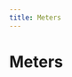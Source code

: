 ```yaml
---
title: Meters
---
```



# Meters

<DeviceGrid>
  <DeviceCard
    brand=""
    description="Demo battery"
    thumbnail="/img/devices/meter/demo-battery.jpg"
    capabilities={[]}
    requirements={[]}
    href="/docs/devices-next/meters/demo-battery"
    group="Generic support"
    type="meter"
    name="demo-battery"
  />
  <DeviceCard
    brand=""
    description="Demo meter"
    thumbnail="/img/devices/meter/demo-meter.jpg"
    capabilities={[]}
    requirements={[]}
    href="/docs/devices-next/meters/demo-meter"
    group="Generic support"
    type="meter"
    name="demo-meter"
  />
  <DeviceCard
    brand=""
    description="Discovergy"
    thumbnail="/img/devices/meter/discovergy.jpg"
    capabilities={[]}
    requirements={[]}
    href="/docs/devices-next/meters/discovergy"
    group=""
    type="meter"
    name="discovergy"
  />
  <DeviceCard
    brand=""
    description="Plexlog"
    thumbnail="/img/devices/meter/plexlog.jpg"
    capabilities={[]}
    requirements={[]}
    href="/docs/devices-next/meters/plexlog"
    group=""
    type="meter"
    name="plexlog"
  />
  <DeviceCard
    brand=""
    description="Powerdog"
    thumbnail="/img/devices/meter/powerdog.jpg"
    capabilities={[]}
    requirements={[]}
    href="/docs/devices-next/meters/powerdog"
    group=""
    type="meter"
    name="powerdog"
  />
  <DeviceCard
    brand=""
    description="Solarlog"
    thumbnail="/img/devices/meter/solarlog.jpg"
    capabilities={[]}
    requirements={[]}
    href="/docs/devices-next/meters/solarlog"
    group=""
    type="meter"
    name="solarlog"
  />
  <DeviceCard
    brand=""
    description="SunSpec Battery (Model 124)"
    thumbnail="/img/devices/meter/sunspec-battery-model-124.jpg"
    capabilities={["battery-control"]}
    requirements={[]}
    href="/docs/devices-next/meters/sunspec-battery-model-124"
    group="Generic support"
    type="meter"
    name="sunspec-battery-model-124"
  />
  <DeviceCard
    brand=""
    description="SunSpec Battery (Model 802)"
    thumbnail="/img/devices/meter/sunspec-battery-model-802.jpg"
    capabilities={["battery-control"]}
    requirements={[]}
    href="/docs/devices-next/meters/sunspec-battery-model-802"
    group="Generic support"
    type="meter"
    name="sunspec-battery-model-802"
  />
  <DeviceCard
    brand=""
    description="SunSpec Hybrid Inverter"
    thumbnail="/img/devices/meter/sunspec-hybrid-inverter.jpg"
    capabilities={[]}
    requirements={[]}
    href="/docs/devices-next/meters/sunspec-hybrid-inverter"
    group="Generic support"
    type="meter"
    name="sunspec-hybrid-inverter"
  />
  <DeviceCard
    brand=""
    description="SunSpec Inverter"
    thumbnail="/img/devices/meter/sunspec-inverter.jpg"
    capabilities={[]}
    requirements={[]}
    href="/docs/devices-next/meters/sunspec-inverter"
    group="Generic support"
    type="meter"
    name="sunspec-inverter"
  />
  <DeviceCard
    brand=""
    description="SunSpec Meter"
    thumbnail="/img/devices/meter/sunspec-meter.jpg"
    capabilities={[]}
    requirements={[]}
    href="/docs/devices-next/meters/sunspec-meter"
    group=""
    type="meter"
    name="sunspec-meter"
  />
  <DeviceCard
    brand=""
    description="vzlogger"
    thumbnail="/img/devices/meter/vzlogger.jpg"
    capabilities={[]}
    requirements={[]}
    href="/docs/devices-next/meters/vzlogger"
    group="Generic support"
    type="meter"
    name="vzlogger"
  />
  <DeviceCard
    brand="A-Tronix"
    description=""
    thumbnail="/img/devices/meter/a-tronix.jpg"
    capabilities={[]}
    requirements={[]}
    href="/docs/devices-next/meters/a-tronix"
    group=""
    type="meter"
    name="a-tronix"
  />
  <DeviceCard
    brand="ABB"
    description="A43, A44, B23, B24"
    thumbnail="/img/devices/meter/abb-a43-a44-b23-b24.jpg"
    capabilities={[]}
    requirements={[]}
    href="/docs/devices-next/meters/abb-a43-a44-b23-b24"
    group=""
    type="meter"
    name="abb-a43-a44-b23-b24"
  />
  <DeviceCard
    brand="Acrel"
    description="ADW300 Wireless Metering Meter"
    thumbnail="/img/devices/meter/acrel-adw300-wireless-metering-meter.jpg"
    capabilities={[]}
    requirements={[]}
    href="/docs/devices-next/meters/acrel-adw300-wireless-metering-meter"
    group=""
    type="meter"
    name="acrel-adw300-wireless-metering-meter"
  />
  <DeviceCard
    brand="Ads-tec"
    description="StoraXe"
    thumbnail="/img/devices/meter/ads-tec-storaxe.jpg"
    capabilities={[]}
    requirements={[]}
    href="/docs/devices-next/meters/ads-tec-storaxe"
    group=""
    type="meter"
    name="ads-tec-storaxe"
  />
  <DeviceCard
    brand="Alpha ESS"
    description="Storion SMILE"
    thumbnail="/img/devices/meter/alpha-ess-storion-smile.jpg"
    capabilities={["battery-control"]}
    requirements={[]}
    href="/docs/devices-next/meters/alpha-ess-storion-smile"
    group=""
    type="meter"
    name="alpha-ess-storion-smile"
  />
  <DeviceCard
    brand="Ampere"
    description="Ampere.StoragePro"
    thumbnail="/img/devices/meter/ampere-amperestoragepro.jpg"
    capabilities={[]}
    requirements={[]}
    href="/docs/devices-next/meters/ampere-amperestoragepro"
    group=""
    type="meter"
    name="ampere-amperestoragepro"
  />
  <DeviceCard
    brand="Anker"
    description="Micro inverter"
    thumbnail="/img/devices/meter/anker-micro-inverter.jpg"
    capabilities={[]}
    requirements={[]}
    href="/docs/devices-next/meters/anker-micro-inverter"
    group=""
    type="meter"
    name="anker-micro-inverter"
  />
  <DeviceCard
    brand="APsystems"
    description="EZ1"
    thumbnail="/img/devices/meter/apsystems-ez1.jpg"
    capabilities={[]}
    requirements={[]}
    href="/docs/devices-next/meters/apsystems-ez1"
    group=""
    type="meter"
    name="apsystems-ez1"
  />
  <DeviceCard
    brand="AVM"
    description="FritzDECT"
    thumbnail="/img/devices/meter/avm-fritzdect.jpg"
    capabilities={[]}
    requirements={[]}
    href="/docs/devices-next/meters/avm-fritzdect"
    group="Switchable sockets"
    type="meter"
    name="avm-fritzdect"
  />
  <DeviceCard
    brand="Axitec"
    description="AXIhycon 12-15H"
    thumbnail="/img/devices/meter/axitec-axihycon-12-15h.jpg"
    capabilities={[]}
    requirements={[]}
    href="/docs/devices-next/meters/axitec-axihycon-12-15h"
    group=""
    type="meter"
    name="axitec-axihycon-12-15h"
  />
  <DeviceCard
    brand="Bernecker Engineering"
    description="MPM3PM"
    thumbnail="/img/devices/meter/bernecker-engineering-mpm3pm.jpg"
    capabilities={[]}
    requirements={[]}
    href="/docs/devices-next/meters/bernecker-engineering-mpm3pm"
    group=""
    type="meter"
    name="bernecker-engineering-mpm3pm"
  />
  <DeviceCard
    brand="BGEtech"
    description="DS100"
    thumbnail="/img/devices/meter/bgetech-ds100.jpg"
    capabilities={[]}
    requirements={[]}
    href="/docs/devices-next/meters/bgetech-ds100"
    group=""
    type="meter"
    name="bgetech-ds100"
  />
  <DeviceCard
    brand="BGEtech"
    description="WS100"
    thumbnail="/img/devices/meter/bgetech-ws100.jpg"
    capabilities={[]}
    requirements={[]}
    href="/docs/devices-next/meters/bgetech-ws100"
    group=""
    type="meter"
    name="bgetech-ws100"
  />
  <DeviceCard
    brand="Bosch"
    description="BPT-S 5 Hybrid"
    thumbnail="/img/devices/meter/bosch-bpt-s-5-hybrid.jpg"
    capabilities={[]}
    requirements={[]}
    href="/docs/devices-next/meters/bosch-bpt-s-5-hybrid"
    group=""
    type="meter"
    name="bosch-bpt-s-5-hybrid"
  />
  <DeviceCard
    brand="Bosswerk"
    description="Micro inverter"
    thumbnail="/img/devices/meter/bosswerk-micro-inverter.jpg"
    capabilities={[]}
    requirements={[]}
    href="/docs/devices-next/meters/bosswerk-micro-inverter"
    group=""
    type="meter"
    name="bosswerk-micro-inverter"
  />
  <DeviceCard
    brand="Carlo Gavazzi"
    description="EM110/111/112"
    thumbnail="/img/devices/meter/carlo-gavazzi-em110111112.jpg"
    capabilities={[]}
    requirements={[]}
    href="/docs/devices-next/meters/carlo-gavazzi-em110111112"
    group=""
    type="meter"
    name="carlo-gavazzi-em110111112"
  />
  <DeviceCard
    brand="Carlo Gavazzi"
    description="EM24"
    thumbnail="/img/devices/meter/carlo-gavazzi-em24.jpg"
    capabilities={[]}
    requirements={[]}
    href="/docs/devices-next/meters/carlo-gavazzi-em24"
    group=""
    type="meter"
    name="carlo-gavazzi-em24"
  />
  <DeviceCard
    brand="Carlo Gavazzi"
    description="EM24_E1"
    thumbnail="/img/devices/meter/carlo-gavazzi-em24e1.jpg"
    capabilities={[]}
    requirements={[]}
    href="/docs/devices-next/meters/carlo-gavazzi-em24e1"
    group=""
    type="meter"
    name="carlo-gavazzi-em24e1"
  />
  <DeviceCard
    brand="Carlo Gavazzi"
    description="EM330/EM340"
    thumbnail="/img/devices/meter/carlo-gavazzi-em330em340.jpg"
    capabilities={[]}
    requirements={[]}
    href="/docs/devices-next/meters/carlo-gavazzi-em330em340"
    group=""
    type="meter"
    name="carlo-gavazzi-em330em340"
  />
  <DeviceCard
    brand="Carlo Gavazzi"
    description="EM530/EM540"
    thumbnail="/img/devices/meter/carlo-gavazzi-em530em540.jpg"
    capabilities={[]}
    requirements={[]}
    href="/docs/devices-next/meters/carlo-gavazzi-em530em540"
    group=""
    type="meter"
    name="carlo-gavazzi-em530em540"
  />
  <DeviceCard
    brand="Carlo Gavazzi"
    description="ET112"
    thumbnail="/img/devices/meter/carlo-gavazzi-et112.jpg"
    capabilities={[]}
    requirements={[]}
    href="/docs/devices-next/meters/carlo-gavazzi-et112"
    group=""
    type="meter"
    name="carlo-gavazzi-et112"
  />
  <DeviceCard
    brand="Carlo Gavazzi"
    description="ET330/ET340"
    thumbnail="/img/devices/meter/carlo-gavazzi-et330et340.jpg"
    capabilities={[]}
    requirements={[]}
    href="/docs/devices-next/meters/carlo-gavazzi-et330et340"
    group=""
    type="meter"
    name="carlo-gavazzi-et330et340"
  />
  <DeviceCard
    brand="cFos"
    description="PowerBrain Meter"
    thumbnail="/img/devices/meter/cfos-powerbrain-meter.jpg"
    capabilities={["sponsorship"]}
    requirements={[]}
    href="/docs/devices-next/meters/cfos-powerbrain-meter"
    group=""
    type="meter"
    name="cfos-powerbrain-meter"
  />
  <DeviceCard
    brand="Deye"
    description="3p hybrid inverter"
    thumbnail="/img/devices/meter/deye-3p-hybrid-inverter.jpg"
    capabilities={["battery-control"]}
    requirements={[]}
    href="/docs/devices-next/meters/deye-3p-hybrid-inverter"
    group=""
    type="meter"
    name="deye-3p-hybrid-inverter"
  />
  <DeviceCard
    brand="Deye"
    description="hp3 hybrid inverter"
    thumbnail="/img/devices/meter/deye-hp3-hybrid-inverter.jpg"
    capabilities={["battery-control"]}
    requirements={[]}
    href="/docs/devices-next/meters/deye-hp3-hybrid-inverter"
    group=""
    type="meter"
    name="deye-hp3-hybrid-inverter"
  />
  <DeviceCard
    brand="Deye"
    description="Micro inverter"
    thumbnail="/img/devices/meter/deye-micro-inverter.jpg"
    capabilities={[]}
    requirements={[]}
    href="/docs/devices-next/meters/deye-micro-inverter"
    group=""
    type="meter"
    name="deye-micro-inverter"
  />
  <DeviceCard
    brand="Deye"
    description="Storage (hybrid) inverter"
    thumbnail="/img/devices/meter/deye-storage-hybrid-inverter.jpg"
    capabilities={[]}
    requirements={[]}
    href="/docs/devices-next/meters/deye-storage-hybrid-inverter"
    group=""
    type="meter"
    name="deye-storage-hybrid-inverter"
  />
  <DeviceCard
    brand="Deye"
    description="String inverter"
    thumbnail="/img/devices/meter/deye-string-inverter.jpg"
    capabilities={[]}
    requirements={[]}
    href="/docs/devices-next/meters/deye-string-inverter"
    group=""
    type="meter"
    name="deye-string-inverter"
  />
  <DeviceCard
    brand="DSMR"
    description=""
    thumbnail="/img/devices/meter/dsmr.jpg"
    capabilities={[]}
    requirements={[]}
    href="/docs/devices-next/meters/dsmr"
    group=""
    type="meter"
    name="dsmr"
  />
  <DeviceCard
    brand="DZG"
    description="DVH4013"
    thumbnail="/img/devices/meter/dzg-dvh4013.jpg"
    capabilities={[]}
    requirements={[]}
    href="/docs/devices-next/meters/dzg-dvh4013"
    group=""
    type="meter"
    name="dzg-dvh4013"
  />
  <DeviceCard
    brand="E3/DC"
    description=""
    thumbnail="/img/devices/meter/e3dc.jpg"
    capabilities={["battery-control"]}
    requirements={[]}
    href="/docs/devices-next/meters/e3dc"
    group=""
    type="meter"
    name="e3dc"
  />
  <DeviceCard
    brand="Eastron"
    description="SDM120-Modbus"
    thumbnail="/img/devices/meter/eastron-sdm120-modbus.jpg"
    capabilities={[]}
    requirements={[]}
    href="/docs/devices-next/meters/eastron-sdm120-modbus"
    group=""
    type="meter"
    name="eastron-sdm120-modbus"
  />
  <DeviceCard
    brand="Eastron"
    description="SDM220/230"
    thumbnail="/img/devices/meter/eastron-sdm220230.jpg"
    capabilities={[]}
    requirements={[]}
    href="/docs/devices-next/meters/eastron-sdm220230"
    group=""
    type="meter"
    name="eastron-sdm220230"
  />
  <DeviceCard
    brand="Eastron"
    description="SDM630-Modbus"
    thumbnail="/img/devices/meter/eastron-sdm630-modbus.jpg"
    capabilities={[]}
    requirements={[]}
    href="/docs/devices-next/meters/eastron-sdm630-modbus"
    group=""
    type="meter"
    name="eastron-sdm630-modbus"
  />
  <DeviceCard
    brand="Eastron"
    description="SDM72D-M"
    thumbnail="/img/devices/meter/eastron-sdm72d-m.jpg"
    capabilities={[]}
    requirements={[]}
    href="/docs/devices-next/meters/eastron-sdm72d-m"
    group=""
    type="meter"
    name="eastron-sdm72d-m"
  />
  <DeviceCard
    brand="Eastron"
    description="SDM72DM-V2"
    thumbnail="/img/devices/meter/eastron-sdm72dm-v2.jpg"
    capabilities={[]}
    requirements={[]}
    href="/docs/devices-next/meters/eastron-sdm72dm-v2"
    group=""
    type="meter"
    name="eastron-sdm72dm-v2"
  />
  <DeviceCard
    brand="Enphase"
    description="IQ Envoy"
    thumbnail="/img/devices/meter/enphase-iq-envoy.jpg"
    capabilities={[]}
    requirements={[]}
    href="/docs/devices-next/meters/enphase-iq-envoy"
    group=""
    type="meter"
    name="enphase-iq-envoy"
  />
  <DeviceCard
    brand="ESPHome"
    description="DLMS Meter Austria"
    thumbnail="/img/devices/meter/esphome-dlms-meter-austria.jpg"
    capabilities={[]}
    requirements={[]}
    href="/docs/devices-next/meters/esphome-dlms-meter-austria"
    group=""
    type="meter"
    name="esphome-dlms-meter-austria"
  />
  <DeviceCard
    brand="ESPHome"
    description="DSMR"
    thumbnail="/img/devices/meter/esphome-dsmr.jpg"
    capabilities={[]}
    requirements={[]}
    href="/docs/devices-next/meters/esphome-dsmr"
    group=""
    type="meter"
    name="esphome-dsmr"
  />
  <DeviceCard
    brand="FENECON"
    description=""
    thumbnail="/img/devices/meter/fenecon.jpg"
    capabilities={["battery-control"]}
    requirements={[]}
    href="/docs/devices-next/meters/fenecon"
    group=""
    type="meter"
    name="fenecon"
  />
  <DeviceCard
    brand="FoxESS"
    description="H1 Series Hybrid Inverter"
    thumbnail="/img/devices/meter/foxess-h1-series-hybrid-inverter.jpg"
    capabilities={[]}
    requirements={[]}
    href="/docs/devices-next/meters/foxess-h1-series-hybrid-inverter"
    group=""
    type="meter"
    name="foxess-h1-series-hybrid-inverter"
  />
  <DeviceCard
    brand="FoxESS"
    description="H3 Series Hybrid Inverter"
    thumbnail="/img/devices/meter/foxess-h3-series-hybrid-inverter.jpg"
    capabilities={["battery-control"]}
    requirements={[]}
    href="/docs/devices-next/meters/foxess-h3-series-hybrid-inverter"
    group=""
    type="meter"
    name="foxess-h3-series-hybrid-inverter"
  />
  <DeviceCard
    brand="FoxESS"
    description="H3-Smart Series Hybrid Inverter"
    thumbnail="/img/devices/meter/foxess-h3-smart-series-hybrid-inverter.jpg"
    capabilities={["battery-control"]}
    requirements={[]}
    href="/docs/devices-next/meters/foxess-h3-smart-series-hybrid-inverter"
    group=""
    type="meter"
    name="foxess-h3-smart-series-hybrid-inverter"
  />
  <DeviceCard
    brand="Fronius"
    description="Ohmpilot"
    thumbnail="/img/devices/meter/fronius-ohmpilot.jpg"
    capabilities={[]}
    requirements={[]}
    href="/docs/devices-next/meters/fronius-ohmpilot"
    group=""
    type="meter"
    name="fronius-ohmpilot"
  />
  <DeviceCard
    brand="Fronius"
    description="Primo GEN24 Plus"
    thumbnail="/img/devices/meter/fronius-primo-gen24-plus.jpg"
    capabilities={["battery-control"]}
    requirements={[]}
    href="/docs/devices-next/meters/fronius-primo-gen24-plus"
    group=""
    type="meter"
    name="fronius-primo-gen24-plus"
  />
  <DeviceCard
    brand="Fronius"
    description="Smartmeter (via Inverter)"
    thumbnail="/img/devices/meter/fronius-smartmeter-via-inverter.jpg"
    capabilities={[]}
    requirements={[]}
    href="/docs/devices-next/meters/fronius-smartmeter-via-inverter"
    group=""
    type="meter"
    name="fronius-smartmeter-via-inverter"
  />
  <DeviceCard
    brand="Fronius"
    description="Solar API V1"
    thumbnail="/img/devices/meter/fronius-solar-api-v1.jpg"
    capabilities={["battery-control"]}
    requirements={[]}
    href="/docs/devices-next/meters/fronius-solar-api-v1"
    group=""
    type="meter"
    name="fronius-solar-api-v1"
  />
  <DeviceCard
    brand="Fronius"
    description="Symo GEN24 Plus"
    thumbnail="/img/devices/meter/fronius-symo-gen24-plus.jpg"
    capabilities={["battery-control"]}
    requirements={[]}
    href="/docs/devices-next/meters/fronius-symo-gen24-plus"
    group=""
    type="meter"
    name="fronius-symo-gen24-plus"
  />
  <DeviceCard
    brand="Ginlong"
    description="Solis Hybrid Inverter (RHI series)"
    thumbnail="/img/devices/meter/ginlong-solis-hybrid-inverter-rhi-series.jpg"
    capabilities={[]}
    requirements={[]}
    href="/docs/devices-next/meters/ginlong-solis-hybrid-inverter-rhi-series"
    group=""
    type="meter"
    name="ginlong-solis-hybrid-inverter-rhi-series"
  />
  <DeviceCard
    brand="Ginlong"
    description="Solis Hybrid Inverter (S Series)"
    thumbnail="/img/devices/meter/ginlong-solis-hybrid-inverter-s-series.jpg"
    capabilities={[]}
    requirements={[]}
    href="/docs/devices-next/meters/ginlong-solis-hybrid-inverter-s-series"
    group=""
    type="meter"
    name="ginlong-solis-hybrid-inverter-s-series"
  />
  <DeviceCard
    brand="Ginlong"
    description="Solis Inverter"
    thumbnail="/img/devices/meter/ginlong-solis-inverter.jpg"
    capabilities={[]}
    requirements={[]}
    href="/docs/devices-next/meters/ginlong-solis-inverter"
    group=""
    type="meter"
    name="ginlong-solis-inverter"
  />
  <DeviceCard
    brand="go-e"
    description="Controller"
    thumbnail="/img/devices/meter/go-e-controller.jpg"
    capabilities={[]}
    requirements={[]}
    href="/docs/devices-next/meters/go-e-controller"
    group=""
    type="meter"
    name="go-e-controller"
  />
  <DeviceCard
    brand="GoodWe"
    description="ET/EH/BH/BT Hybrid Inverter"
    thumbnail="/img/devices/meter/goodwe-etehbhbt-hybrid-inverter.jpg"
    capabilities={["battery-control"]}
    requirements={[]}
    href="/docs/devices-next/meters/goodwe-etehbhbt-hybrid-inverter"
    group=""
    type="meter"
    name="goodwe-etehbhbt-hybrid-inverter"
  />
  <DeviceCard
    brand="GoodWe"
    description="GoodWe over Wifi"
    thumbnail="/img/devices/meter/goodwe-goodwe-over-wifi.jpg"
    capabilities={[]}
    requirements={[]}
    href="/docs/devices-next/meters/goodwe-goodwe-over-wifi"
    group=""
    type="meter"
    name="goodwe-goodwe-over-wifi"
  />
  <DeviceCard
    brand="GoodWe"
    description="SDT/DT Inverter"
    thumbnail="/img/devices/meter/goodwe-sdtdt-inverter.jpg"
    capabilities={[]}
    requirements={[]}
    href="/docs/devices-next/meters/goodwe-sdtdt-inverter"
    group=""
    type="meter"
    name="goodwe-sdtdt-inverter"
  />
  <DeviceCard
    brand="Growatt"
    description="Hybrid Inverter"
    thumbnail="/img/devices/meter/growatt-hybrid-inverter.jpg"
    capabilities={["battery-control"]}
    requirements={[]}
    href="/docs/devices-next/meters/growatt-hybrid-inverter"
    group=""
    type="meter"
    name="growatt-hybrid-inverter"
  />
  <DeviceCard
    brand="Growatt"
    description="TL-X(H) Hybrid Inverter"
    thumbnail="/img/devices/meter/growatt-tl-xh-hybrid-inverter.jpg"
    capabilities={["battery-control"]}
    requirements={[]}
    href="/docs/devices-next/meters/growatt-tl-xh-hybrid-inverter"
    group=""
    type="meter"
    name="growatt-tl-xh-hybrid-inverter"
  />
  <DeviceCard
    brand="Homematic IP"
    description=""
    thumbnail="/img/devices/meter/homematic-ip.jpg"
    capabilities={[]}
    requirements={[]}
    href="/docs/devices-next/meters/homematic-ip"
    group="Switchable sockets"
    type="meter"
    name="homematic-ip"
  />
  <DeviceCard
    brand="HomeWizard"
    description="kWh Meter"
    thumbnail="/img/devices/meter/homewizard-kwh-meter.jpg"
    capabilities={[]}
    requirements={[]}
    href="/docs/devices-next/meters/homewizard-kwh-meter"
    group=""
    type="meter"
    name="homewizard-kwh-meter"
  />
  <DeviceCard
    brand="HomeWizard"
    description="Wi-Fi P1 Meter"
    thumbnail="/img/devices/meter/homewizard-wi-fi-p1-meter.jpg"
    capabilities={[]}
    requirements={[]}
    href="/docs/devices-next/meters/homewizard-wi-fi-p1-meter"
    group=""
    type="meter"
    name="homewizard-wi-fi-p1-meter"
  />
  <DeviceCard
    brand="Hoymiles"
    description="HM & HMS Series (via AhoyDTU)"
    thumbnail="/img/devices/meter/hoymiles-hm-and-hms-series-via-ahoydtu.jpg"
    capabilities={[]}
    requirements={[]}
    href="/docs/devices-next/meters/hoymiles-hm-and-hms-series-via-ahoydtu"
    group=""
    type="meter"
    name="hoymiles-hm-and-hms-series-via-ahoydtu"
  />
  <DeviceCard
    brand="Hoymiles"
    description="HM & HMS Series (via OpenDTU)"
    thumbnail="/img/devices/meter/hoymiles-hm-and-hms-series-via-opendtu.jpg"
    capabilities={[]}
    requirements={[]}
    href="/docs/devices-next/meters/hoymiles-hm-and-hms-series-via-opendtu"
    group=""
    type="meter"
    name="hoymiles-hm-and-hms-series-via-opendtu"
  />
  <DeviceCard
    brand="Huawei"
    description="EMMA"
    thumbnail="/img/devices/meter/huawei-emma.jpg"
    capabilities={[]}
    requirements={[]}
    href="/docs/devices-next/meters/huawei-emma"
    group=""
    type="meter"
    name="huawei-emma"
  />
  <DeviceCard
    brand="Huawei"
    description="SmartLogger"
    thumbnail="/img/devices/meter/huawei-smartlogger.jpg"
    capabilities={["battery-control"]}
    requirements={[]}
    href="/docs/devices-next/meters/huawei-smartlogger"
    group=""
    type="meter"
    name="huawei-smartlogger"
  />
  <DeviceCard
    brand="Huawei"
    description="SUN2000"
    thumbnail="/img/devices/meter/huawei-sun2000.jpg"
    capabilities={["battery-control"]}
    requirements={[]}
    href="/docs/devices-next/meters/huawei-sun2000"
    group=""
    type="meter"
    name="huawei-sun2000"
  />
  <DeviceCard
    brand="Huawei"
    description="SUN2000 (SDongle)"
    thumbnail="/img/devices/meter/huawei-sun2000-sdongle.jpg"
    capabilities={[]}
    requirements={[]}
    href="/docs/devices-next/meters/huawei-sun2000-sdongle"
    group=""
    type="meter"
    name="huawei-sun2000-sdongle"
  />
  <DeviceCard
    brand="IAMMETER"
    description="WEM3080"
    thumbnail="/img/devices/meter/iammeter-wem3080.jpg"
    capabilities={[]}
    requirements={[]}
    href="/docs/devices-next/meters/iammeter-wem3080"
    group=""
    type="meter"
    name="iammeter-wem3080"
  />
  <DeviceCard
    brand="IAMMETER"
    description="WEM3080T/WEM3046T/WEM3050T"
    thumbnail="/img/devices/meter/iammeter-wem3080twem3046twem3050t.jpg"
    capabilities={[]}
    requirements={[]}
    href="/docs/devices-next/meters/iammeter-wem3080twem3046twem3050t"
    group=""
    type="meter"
    name="iammeter-wem3080twem3046twem3050t"
  />
  <DeviceCard
    brand="IGEN Tech"
    description="Solarman Logger"
    thumbnail="/img/devices/meter/igen-tech-solarman-logger.jpg"
    capabilities={[]}
    requirements={[]}
    href="/docs/devices-next/meters/igen-tech-solarman-logger"
    group=""
    type="meter"
    name="igen-tech-solarman-logger"
  />
  <DeviceCard
    brand="inepro"
    description="PRO380-MOD"
    thumbnail="/img/devices/meter/inepro-pro380-mod.jpg"
    capabilities={[]}
    requirements={[]}
    href="/docs/devices-next/meters/inepro-pro380-mod"
    group=""
    type="meter"
    name="inepro-pro380-mod"
  />
  <DeviceCard
    brand="IOmeter"
    description=""
    thumbnail="/img/devices/meter/iometer.jpg"
    capabilities={[]}
    requirements={[]}
    href="/docs/devices-next/meters/iometer"
    group=""
    type="meter"
    name="iometer"
  />
  <DeviceCard
    brand="Janitza"
    description="B series, UMG series"
    thumbnail="/img/devices/meter/janitza-b-series-umg-series.jpg"
    capabilities={[]}
    requirements={[]}
    href="/docs/devices-next/meters/janitza-b-series-umg-series"
    group=""
    type="meter"
    name="janitza-b-series-umg-series"
  />
  <DeviceCard
    brand="KEBA"
    description="KeContact E10"
    thumbnail="/img/devices/meter/keba-kecontact-e10.jpg"
    capabilities={[]}
    requirements={[]}
    href="/docs/devices-next/meters/keba-kecontact-e10"
    group=""
    type="meter"
    name="keba-kecontact-e10"
  />
  <DeviceCard
    brand="Kostal"
    description="Energy Meter C (KEM-C)"
    thumbnail="/img/devices/meter/kostal-energy-meter-c-kem-c.jpg"
    capabilities={[]}
    requirements={[]}
    href="/docs/devices-next/meters/kostal-energy-meter-c-kem-c"
    group=""
    type="meter"
    name="kostal-energy-meter-c-kem-c"
  />
  <DeviceCard
    brand="Kostal"
    description="Energy Meter P (KEM-P)"
    thumbnail="/img/devices/meter/kostal-energy-meter-p-kem-p.jpg"
    capabilities={[]}
    requirements={[]}
    href="/docs/devices-next/meters/kostal-energy-meter-p-kem-p"
    group=""
    type="meter"
    name="kostal-energy-meter-p-kem-p"
  />
  <DeviceCard
    brand="Kostal"
    description="Piko (legacy)"
    thumbnail="/img/devices/meter/kostal-piko-legacy.jpg"
    capabilities={[]}
    requirements={[]}
    href="/docs/devices-next/meters/kostal-piko-legacy"
    group=""
    type="meter"
    name="kostal-piko-legacy"
  />
  <DeviceCard
    brand="Kostal"
    description="Piko Hybrid"
    thumbnail="/img/devices/meter/kostal-piko-hybrid.jpg"
    capabilities={[]}
    requirements={[]}
    href="/docs/devices-next/meters/kostal-piko-hybrid"
    group=""
    type="meter"
    name="kostal-piko-hybrid"
  />
  <DeviceCard
    brand="Kostal"
    description="Piko MP Plus"
    thumbnail="/img/devices/meter/kostal-piko-mp-plus.jpg"
    capabilities={[]}
    requirements={[]}
    href="/docs/devices-next/meters/kostal-piko-mp-plus"
    group=""
    type="meter"
    name="kostal-piko-mp-plus"
  />
  <DeviceCard
    brand="Kostal"
    description="Piko, Piko BA"
    thumbnail="/img/devices/meter/kostal-piko-piko-ba.jpg"
    capabilities={[]}
    requirements={[]}
    href="/docs/devices-next/meters/kostal-piko-piko-ba"
    group=""
    type="meter"
    name="kostal-piko-piko-ba"
  />
  <DeviceCard
    brand="Kostal"
    description="Plenticore Hybrid"
    thumbnail="/img/devices/meter/kostal-plenticore-hybrid.jpg"
    capabilities={["battery-control"]}
    requirements={[]}
    href="/docs/devices-next/meters/kostal-plenticore-hybrid"
    group=""
    type="meter"
    name="kostal-plenticore-hybrid"
  />
  <DeviceCard
    brand="Kostal"
    description="Plenticore Hybrid, incl. grid charging of the house battery"
    thumbnail="/img/devices/meter/kostal-plenticore-hybrid-incl-grid-charging-of-the-house-battery.jpg"
    capabilities={["battery-control"]}
    requirements={[]}
    href="/docs/devices-next/meters/kostal-plenticore-hybrid-incl-grid-charging-of-the-house-battery"
    group=""
    type="meter"
    name="kostal-plenticore-hybrid-incl-grid-charging-of-the-house-battery"
  />
  <DeviceCard
    brand="Kostal"
    description="Smart Energy Meter"
    thumbnail="/img/devices/meter/kostal-smart-energy-meter.jpg"
    capabilities={[]}
    requirements={[]}
    href="/docs/devices-next/meters/kostal-smart-energy-meter"
    group=""
    type="meter"
    name="kostal-smart-energy-meter"
  />
  <DeviceCard
    brand="Kostal"
    description="Smart Energy Meter (via inverter)"
    thumbnail="/img/devices/meter/kostal-smart-energy-meter-via-inverter.jpg"
    capabilities={[]}
    requirements={[]}
    href="/docs/devices-next/meters/kostal-smart-energy-meter-via-inverter"
    group=""
    type="meter"
    name="kostal-smart-energy-meter-via-inverter"
  />
  <DeviceCard
    brand="LG"
    description="ESS Home 15"
    thumbnail="/img/devices/meter/lg-ess-home-15.jpg"
    capabilities={["battery-control"]}
    requirements={[]}
    href="/docs/devices-next/meters/lg-ess-home-15"
    group=""
    type="meter"
    name="lg-ess-home-15"
  />
  <DeviceCard
    brand="LG"
    description="ESS Home 8/10"
    thumbnail="/img/devices/meter/lg-ess-home-810.jpg"
    capabilities={["battery-control"]}
    requirements={[]}
    href="/docs/devices-next/meters/lg-ess-home-810"
    group=""
    type="meter"
    name="lg-ess-home-810"
  />
  <DeviceCard
    brand="Loxone"
    description="Miniserver"
    thumbnail="/img/devices/meter/loxone-miniserver.jpg"
    capabilities={[]}
    requirements={[]}
    href="/docs/devices-next/meters/loxone-miniserver"
    group=""
    type="meter"
    name="loxone-miniserver"
  />
  <DeviceCard
    brand="M-TEC"
    description="Energy Butler GEN2"
    thumbnail="/img/devices/meter/m-tec-energy-butler-gen2.jpg"
    capabilities={[]}
    requirements={[]}
    href="/docs/devices-next/meters/m-tec-energy-butler-gen2"
    group=""
    type="meter"
    name="m-tec-energy-butler-gen2"
  />
  <DeviceCard
    brand="M-TEC"
    description="Energy Butler GEN3"
    thumbnail="/img/devices/meter/m-tec-energy-butler-gen3.jpg"
    capabilities={["battery-control"]}
    requirements={[]}
    href="/docs/devices-next/meters/m-tec-energy-butler-gen3"
    group=""
    type="meter"
    name="m-tec-energy-butler-gen3"
  />
  <DeviceCard
    brand="Marstek"
    description="Venus Battery Storage"
    thumbnail="/img/devices/meter/marstek-venus-battery-storage.jpg"
    capabilities={["battery-control"]}
    requirements={[]}
    href="/docs/devices-next/meters/marstek-venus-battery-storage"
    group=""
    type="meter"
    name="marstek-venus-battery-storage"
  />
  <DeviceCard
    brand="mhendriks"
    description="P1 dongle"
    thumbnail="/img/devices/meter/mhendriks-p1-dongle.jpg"
    capabilities={[]}
    requirements={[]}
    href="/docs/devices-next/meters/mhendriks-p1-dongle"
    group=""
    type="meter"
    name="mhendriks-p1-dongle"
  />
  <DeviceCard
    brand="my-PV"
    description="AC ELWA 2"
    thumbnail="/img/devices/meter/my-pv-ac-elwa-2.jpg"
    capabilities={[]}
    requirements={[]}
    href="/docs/devices-next/meters/my-pv-ac-elwa-2"
    group=""
    type="meter"
    name="my-pv-ac-elwa-2"
  />
  <DeviceCard
    brand="my-PV"
    description="AC ELWA-E"
    thumbnail="/img/devices/meter/my-pv-ac-elwa-e.jpg"
    capabilities={[]}
    requirements={[]}
    href="/docs/devices-next/meters/my-pv-ac-elwa-e"
    group=""
    type="meter"
    name="my-pv-ac-elwa-e"
  />
  <DeviceCard
    brand="my-PV"
    description="AC•THOR"
    thumbnail="/img/devices/meter/my-pv-acthor.jpg"
    capabilities={[]}
    requirements={[]}
    href="/docs/devices-next/meters/my-pv-acthor"
    group=""
    type="meter"
    name="my-pv-acthor"
  />
  <DeviceCard
    brand="my-PV"
    description="WiFi Meter"
    thumbnail="/img/devices/meter/my-pv-wifi-meter.jpg"
    capabilities={[]}
    requirements={[]}
    href="/docs/devices-next/meters/my-pv-wifi-meter"
    group=""
    type="meter"
    name="my-pv-wifi-meter"
  />
  <DeviceCard
    brand="myStrom"
    description="Switch"
    thumbnail="/img/devices/meter/mystrom-switch.jpg"
    capabilities={[]}
    requirements={[]}
    href="/docs/devices-next/meters/mystrom-switch"
    group="Switchable sockets"
    type="meter"
    name="mystrom-switch"
  />
  <DeviceCard
    brand="OpenEMS"
    description=""
    thumbnail="/img/devices/meter/openems.jpg"
    capabilities={["battery-control"]}
    requirements={[]}
    href="/docs/devices-next/meters/openems"
    group=""
    type="meter"
    name="openems"
  />
  <DeviceCard
    brand="Orno"
    description="OR-WE-516, OR-WE-517"
    thumbnail="/img/devices/meter/orno-or-we-516-or-we-517.jpg"
    capabilities={[]}
    requirements={[]}
    href="/docs/devices-next/meters/orno-or-we-516-or-we-517"
    group=""
    type="meter"
    name="orno-or-we-516-or-we-517"
  />
  <DeviceCard
    brand="P1Monitor"
    description="P1 Monitor"
    thumbnail="/img/devices/meter/p1monitor.jpg"
    capabilities={[]}
    requirements={[]}
    href="/docs/devices-next/meters/p1monitor"
    group=""
    type="meter"
    name="p1monitor"
  />
  <DeviceCard
    brand="Powerfox"
    description="Poweropti"
    thumbnail="/img/devices/meter/powerfox-poweropti.jpg"
    capabilities={[]}
    requirements={[]}
    href="/docs/devices-next/meters/powerfox-poweropti"
    group=""
    type="meter"
    name="powerfox-poweropti"
  />
  <DeviceCard
    brand="QCells"
    description="Hybrid-Inverter (Cloud)"
    thumbnail="/img/devices/meter/qcells-hybrid-inverter-cloud.jpg"
    capabilities={[]}
    requirements={[]}
    href="/docs/devices-next/meters/qcells-hybrid-inverter-cloud"
    group=""
    type="meter"
    name="qcells-hybrid-inverter-cloud"
  />
  <DeviceCard
    brand="Qcells"
    description="Q.HOME ESS HYB-G3"
    thumbnail="/img/devices/meter/qcells-qhome-ess-hyb-g3.jpg"
    capabilities={["battery-control"]}
    requirements={[]}
    href="/docs/devices-next/meters/qcells-qhome-ess-hyb-g3"
    group=""
    type="meter"
    name="qcells-qhome-ess-hyb-g3"
  />
  <DeviceCard
    brand="RCT"
    description="Power"
    thumbnail="/img/devices/meter/rct-power.jpg"
    capabilities={["battery-control"]}
    requirements={[]}
    href="/docs/devices-next/meters/rct-power"
    group=""
    type="meter"
    name="rct-power"
  />
  <DeviceCard
    brand="Saia-Burgess Controls"
    description="ALE3, AWD3"
    thumbnail="/img/devices/meter/saia-burgess-controls-ale3-awd3.jpg"
    capabilities={[]}
    requirements={[]}
    href="/docs/devices-next/meters/saia-burgess-controls-ale3-awd3"
    group=""
    type="meter"
    name="saia-burgess-controls-ale3-awd3"
  />
  <DeviceCard
    brand="SAJ"
    description="H1 Series Hybrid Solar Inverter"
    thumbnail="/img/devices/meter/saj-h1-series-hybrid-solar-inverter.jpg"
    capabilities={[]}
    requirements={[]}
    href="/docs/devices-next/meters/saj-h1-series-hybrid-solar-inverter"
    group=""
    type="meter"
    name="saj-h1-series-hybrid-solar-inverter"
  />
  <DeviceCard
    brand="SAJ"
    description="H2 Series Hybrid Solar Inverter"
    thumbnail="/img/devices/meter/saj-h2-series-hybrid-solar-inverter.jpg"
    capabilities={[]}
    requirements={[]}
    href="/docs/devices-next/meters/saj-h2-series-hybrid-solar-inverter"
    group=""
    type="meter"
    name="saj-h2-series-hybrid-solar-inverter"
  />
  <DeviceCard
    brand="SAJ"
    description="R5 Series Solar Inverter"
    thumbnail="/img/devices/meter/saj-r5-series-solar-inverter.jpg"
    capabilities={[]}
    requirements={[]}
    href="/docs/devices-next/meters/saj-r5-series-solar-inverter"
    group=""
    type="meter"
    name="saj-r5-series-solar-inverter"
  />
  <DeviceCard
    brand="SAX"
    description="Homespeicher"
    thumbnail="/img/devices/meter/sax-homespeicher.jpg"
    capabilities={[]}
    requirements={[]}
    href="/docs/devices-next/meters/sax-homespeicher"
    group=""
    type="meter"
    name="sax-homespeicher"
  />
  <DeviceCard
    brand="Schneider Electric"
    description="iEM3xxx Modbus"
    thumbnail="/img/devices/meter/schneider-electric-iem3xxx-modbus.jpg"
    capabilities={[]}
    requirements={[]}
    href="/docs/devices-next/meters/schneider-electric-iem3xxx-modbus"
    group=""
    type="meter"
    name="schneider-electric-iem3xxx-modbus"
  />
  <DeviceCard
    brand="SENEC"
    description=".Home"
    thumbnail="/img/devices/meter/senec-home.jpg"
    capabilities={["battery-control"]}
    requirements={[]}
    href="/docs/devices-next/meters/senec-home"
    group=""
    type="meter"
    name="senec-home"
  />
  <DeviceCard
    brand="Senergy"
    description="SE 4/5/6KTL-S1/G2 Inverter"
    thumbnail="/img/devices/meter/senergy-se-456ktl-s1g2-inverter.jpg"
    capabilities={[]}
    requirements={[]}
    href="/docs/devices-next/meters/senergy-se-456ktl-s1g2-inverter"
    group=""
    type="meter"
    name="senergy-se-456ktl-s1g2-inverter"
  />
  <DeviceCard
    brand="Shelly"
    description="1PM, EM, Plug S, Pro 3EM in monophase mode"
    thumbnail="/img/devices/meter/shelly-1pm-em-plug-s-pro-3em-in-monophase-mode.jpg"
    capabilities={[]}
    requirements={[]}
    href="/docs/devices-next/meters/shelly-1pm-em-plug-s-pro-3em-in-monophase-mode"
    group="Switchable sockets"
    type="meter"
    name="shelly-1pm-em-plug-s-pro-3em-in-monophase-mode"
  />
  <DeviceCard
    brand="Shelly"
    description="3EM"
    thumbnail="/img/devices/meter/shelly-3em.jpg"
    capabilities={[]}
    requirements={[]}
    href="/docs/devices-next/meters/shelly-3em"
    group=""
    type="meter"
    name="shelly-3em"
  />
  <DeviceCard
    brand="Shelly"
    description="Pro 3 EM"
    thumbnail="/img/devices/meter/shelly-pro-3-em.jpg"
    capabilities={[]}
    requirements={[]}
    href="/docs/devices-next/meters/shelly-pro-3-em"
    group=""
    type="meter"
    name="shelly-pro-3-em"
  />
  <DeviceCard
    brand="Siemens"
    description="7KT1665"
    thumbnail="/img/devices/meter/siemens-7kt1665.jpg"
    capabilities={[]}
    requirements={[]}
    href="/docs/devices-next/meters/siemens-7kt1665"
    group=""
    type="meter"
    name="siemens-7kt1665"
  />
  <DeviceCard
    brand="Siemens"
    description="Junelight Smart Battery"
    thumbnail="/img/devices/meter/siemens-junelight-smart-battery.jpg"
    capabilities={[]}
    requirements={[]}
    href="/docs/devices-next/meters/siemens-junelight-smart-battery"
    group=""
    type="meter"
    name="siemens-junelight-smart-battery"
  />
  <DeviceCard
    brand="Siemens"
    description="PAC 2200"
    thumbnail="/img/devices/meter/siemens-pac-2200.jpg"
    capabilities={[]}
    requirements={[]}
    href="/docs/devices-next/meters/siemens-pac-2200"
    group=""
    type="meter"
    name="siemens-pac-2200"
  />
  <DeviceCard
    brand="Sigenergy"
    description="Sigen Hybrid/Sigen PV Max/SigenStore EC"
    thumbnail="/img/devices/meter/sigenergy-sigen-hybridsigen-pv-maxsigenstore-ec.jpg"
    capabilities={[]}
    requirements={[]}
    href="/docs/devices-next/meters/sigenergy-sigen-hybridsigen-pv-maxsigenstore-ec"
    group=""
    type="meter"
    name="sigenergy-sigen-hybridsigen-pv-maxsigenstore-ec"
  />
  <DeviceCard
    brand="SMA"
    description="Data Manager"
    thumbnail="/img/devices/meter/sma-data-manager.jpg"
    capabilities={[]}
    requirements={[]}
    href="/docs/devices-next/meters/sma-data-manager"
    group=""
    type="meter"
    name="sma-data-manager"
  />
  <DeviceCard
    brand="SMA"
    description="Energy Meter"
    thumbnail="/img/devices/meter/sma-energy-meter.jpg"
    capabilities={[]}
    requirements={[]}
    href="/docs/devices-next/meters/sma-energy-meter"
    group=""
    type="meter"
    name="sma-energy-meter"
  />
  <DeviceCard
    brand="SMA"
    description="Inverter (Speedwire)"
    thumbnail="/img/devices/meter/sma-inverter-speedwire.jpg"
    capabilities={[]}
    requirements={[]}
    href="/docs/devices-next/meters/sma-inverter-speedwire"
    group=""
    type="meter"
    name="sma-inverter-speedwire"
  />
  <DeviceCard
    brand="SMA"
    description="Smart Energy Hybrid Inverter"
    thumbnail="/img/devices/meter/sma-smart-energy-hybrid-inverter.jpg"
    capabilities={["battery-control"]}
    requirements={[]}
    href="/docs/devices-next/meters/sma-smart-energy-hybrid-inverter"
    group=""
    type="meter"
    name="sma-smart-energy-hybrid-inverter"
  />
  <DeviceCard
    brand="SMA"
    description="Sunny Boy Storage 1.5/2.0/2.5 (Modbus)"
    thumbnail="/img/devices/meter/sma-sunny-boy-storage-152025-modbus.jpg"
    capabilities={["battery-control"]}
    requirements={[]}
    href="/docs/devices-next/meters/sma-sunny-boy-storage-152025-modbus"
    group=""
    type="meter"
    name="sma-sunny-boy-storage-152025-modbus"
  />
  <DeviceCard
    brand="SMA"
    description="Sunny Boy Storage 3.7/5.0/6.0 (Modbus)"
    thumbnail="/img/devices/meter/sma-sunny-boy-storage-375060-modbus.jpg"
    capabilities={["battery-control"]}
    requirements={[]}
    href="/docs/devices-next/meters/sma-sunny-boy-storage-375060-modbus"
    group=""
    type="meter"
    name="sma-sunny-boy-storage-375060-modbus"
  />
  <DeviceCard
    brand="SMA"
    description="Sunny Home Manager 2.0"
    thumbnail="/img/devices/meter/sma-sunny-home-manager-20.jpg"
    capabilities={["smahems"]}
    requirements={[]}
    href="/docs/devices-next/meters/sma-sunny-home-manager-20"
    group=""
    type="meter"
    name="sma-sunny-home-manager-20"
  />
  <DeviceCard
    brand="SMA"
    description="Sunny Island (Modbus)"
    thumbnail="/img/devices/meter/sma-sunny-island-modbus.jpg"
    capabilities={["battery-control"]}
    requirements={[]}
    href="/docs/devices-next/meters/sma-sunny-island-modbus"
    group=""
    type="meter"
    name="sma-sunny-island-modbus"
  />
  <DeviceCard
    brand="SMA"
    description="WebBox"
    thumbnail="/img/devices/meter/sma-webbox.jpg"
    capabilities={[]}
    requirements={[]}
    href="/docs/devices-next/meters/sma-webbox"
    group=""
    type="meter"
    name="sma-webbox"
  />
  <DeviceCard
    brand="SMA"
    description="Wechselrichter (Modbus)"
    thumbnail="/img/devices/meter/sma-wechselrichter-modbus.jpg"
    capabilities={[]}
    requirements={[]}
    href="/docs/devices-next/meters/sma-wechselrichter-modbus"
    group=""
    type="meter"
    name="sma-wechselrichter-modbus"
  />
  <DeviceCard
    brand="Smartfox"
    description="Box, Reg, Reg extended"
    thumbnail="/img/devices/meter/smartfox-box-reg-reg-extended.jpg"
    capabilities={[]}
    requirements={[]}
    href="/docs/devices-next/meters/smartfox-box-reg-reg-extended"
    group=""
    type="meter"
    name="smartfox-box-reg-reg-extended"
  />
  <DeviceCard
    brand="Smartfox"
    description="Pro, Pro 2, Pro Light, Pro Light 2, Light (EM2 firmware)"
    thumbnail="/img/devices/meter/smartfox-pro-pro-2-pro-light-pro-light-2-light-em2-firmware.jpg"
    capabilities={[]}
    requirements={[]}
    href="/docs/devices-next/meters/smartfox-pro-pro-2-pro-light-pro-light-2-light-em2-firmware"
    group=""
    type="meter"
    name="smartfox-pro-pro-2-pro-light-pro-light-2-light-em2-firmware"
  />
  <DeviceCard
    brand="SofarSolar"
    description="HYD 3…6K-EP"
    thumbnail="/img/devices/meter/sofarsolar-hyd-36k-ep.jpg"
    capabilities={["battery-control"]}
    requirements={[]}
    href="/docs/devices-next/meters/sofarsolar-hyd-36k-ep"
    group=""
    type="meter"
    name="sofarsolar-hyd-36k-ep"
  />
  <DeviceCard
    brand="SofarSolar"
    description="HYD 5…20K-3PH"
    thumbnail="/img/devices/meter/sofarsolar-hyd-520k-3ph.jpg"
    capabilities={["battery-control"]}
    requirements={[]}
    href="/docs/devices-next/meters/sofarsolar-hyd-520k-3ph"
    group=""
    type="meter"
    name="sofarsolar-hyd-520k-3ph"
  />
  <DeviceCard
    brand="SofarSolar"
    description="Inverter, Hybrid Inverter"
    thumbnail="/img/devices/meter/sofarsolar-inverter-hybrid-inverter.jpg"
    capabilities={[]}
    requirements={[]}
    href="/docs/devices-next/meters/sofarsolar-inverter-hybrid-inverter"
    group=""
    type="meter"
    name="sofarsolar-inverter-hybrid-inverter"
  />
  <DeviceCard
    brand="SofarSolar"
    description="SOFAR 5…24KTL-G3"
    thumbnail="/img/devices/meter/sofarsolar-sofar-524ktl-g3.jpg"
    capabilities={["battery-control"]}
    requirements={[]}
    href="/docs/devices-next/meters/sofarsolar-sofar-524ktl-g3"
    group=""
    type="meter"
    name="sofarsolar-sofar-524ktl-g3"
  />
  <DeviceCard
    brand="SofarSolar"
    description="SOFAR 80…136KTL"
    thumbnail="/img/devices/meter/sofarsolar-sofar-80136ktl.jpg"
    capabilities={["battery-control"]}
    requirements={[]}
    href="/docs/devices-next/meters/sofarsolar-sofar-80136ktl"
    group=""
    type="meter"
    name="sofarsolar-sofar-80136ktl"
  />
  <DeviceCard
    brand="Solaranzeige"
    description="Solaranzeige"
    thumbnail="/img/devices/meter/solaranzeige.jpg"
    capabilities={[]}
    requirements={[]}
    href="/docs/devices-next/meters/solaranzeige"
    group=""
    type="meter"
    name="solaranzeige"
  />
  <DeviceCard
    brand="SolarEdge"
    description="Hybrid Inverter"
    thumbnail="/img/devices/meter/solaredge-hybrid-inverter.jpg"
    capabilities={["battery-control"]}
    requirements={[]}
    href="/docs/devices-next/meters/solaredge-hybrid-inverter"
    group=""
    type="meter"
    name="solaredge-hybrid-inverter"
  />
  <DeviceCard
    brand="SolarEdge"
    description="Inverter"
    thumbnail="/img/devices/meter/solaredge-inverter.jpg"
    capabilities={[]}
    requirements={[]}
    href="/docs/devices-next/meters/solaredge-inverter"
    group=""
    type="meter"
    name="solaredge-inverter"
  />
  <DeviceCard
    brand="SolarMax"
    description="MAX.STORAGE / MAX.STORAGE Ultimate"
    thumbnail="/img/devices/meter/solarmax-maxstorage-maxstorage-ultimate.jpg"
    capabilities={["battery-control"]}
    requirements={[]}
    href="/docs/devices-next/meters/solarmax-maxstorage-maxstorage-ultimate"
    group=""
    type="meter"
    name="solarmax-maxstorage-maxstorage-ultimate"
  />
  <DeviceCard
    brand="SolarMax"
    description="SolarMax SMT"
    thumbnail="/img/devices/meter/solarmax-solarmax-smt.jpg"
    capabilities={[]}
    requirements={[]}
    href="/docs/devices-next/meters/solarmax-solarmax-smt"
    group=""
    type="meter"
    name="solarmax-solarmax-smt"
  />
  <DeviceCard
    brand="SolarMax"
    description="SP Series Inverter"
    thumbnail="/img/devices/meter/solarmax-sp-series-inverter.jpg"
    capabilities={[]}
    requirements={[]}
    href="/docs/devices-next/meters/solarmax-sp-series-inverter"
    group=""
    type="meter"
    name="solarmax-sp-series-inverter"
  />
  <DeviceCard
    brand="Solarwatt"
    description="EnergyManager, EnergyManager Pro"
    thumbnail="/img/devices/meter/solarwatt-energymanager-energymanager-pro.jpg"
    capabilities={[]}
    requirements={[]}
    href="/docs/devices-next/meters/solarwatt-energymanager-energymanager-pro"
    group=""
    type="meter"
    name="solarwatt-energymanager-energymanager-pro"
  />
  <DeviceCard
    brand="Solarwatt"
    description="Manager flex"
    thumbnail="/img/devices/meter/solarwatt-manager-flex.jpg"
    capabilities={[]}
    requirements={[]}
    href="/docs/devices-next/meters/solarwatt-manager-flex"
    group=""
    type="meter"
    name="solarwatt-manager-flex"
  />
  <DeviceCard
    brand="Solarwatt"
    description="MyReserve"
    thumbnail="/img/devices/meter/solarwatt-myreserve.jpg"
    capabilities={[]}
    requirements={[]}
    href="/docs/devices-next/meters/solarwatt-myreserve"
    group=""
    type="meter"
    name="solarwatt-myreserve"
  />
  <DeviceCard
    brand="Solarwatt"
    description="MyReserve Matrix (LAN oder PowerGateway)"
    thumbnail="/img/devices/meter/solarwatt-myreserve-matrix-lan-oder-powergateway.jpg"
    capabilities={[]}
    requirements={[]}
    href="/docs/devices-next/meters/solarwatt-myreserve-matrix-lan-oder-powergateway"
    group=""
    type="meter"
    name="solarwatt-myreserve-matrix-lan-oder-powergateway"
  />
  <DeviceCard
    brand="Solax"
    description="Hybrid X1/X3 G3/G4"
    thumbnail="/img/devices/meter/solax-hybrid-x1x3-g3g4.jpg"
    capabilities={["battery-control"]}
    requirements={[]}
    href="/docs/devices-next/meters/solax-hybrid-x1x3-g3g4"
    group=""
    type="meter"
    name="solax-hybrid-x1x3-g3g4"
  />
  <DeviceCard
    brand="Solax"
    description="Hybrid-Inverter (Cloud)"
    thumbnail="/img/devices/meter/solax-hybrid-inverter-cloud.jpg"
    capabilities={[]}
    requirements={[]}
    href="/docs/devices-next/meters/solax-hybrid-inverter-cloud"
    group=""
    type="meter"
    name="solax-hybrid-inverter-cloud"
  />
  <DeviceCard
    brand="Solax"
    description="Inverter (Cloud)"
    thumbnail="/img/devices/meter/solax-inverter-cloud.jpg"
    capabilities={[]}
    requirements={[]}
    href="/docs/devices-next/meters/solax-inverter-cloud"
    group=""
    type="meter"
    name="solax-inverter-cloud"
  />
  <DeviceCard
    brand="Solinteng"
    description=""
    thumbnail="/img/devices/meter/solinteng.jpg"
    capabilities={[]}
    requirements={[]}
    href="/docs/devices-next/meters/solinteng"
    group=""
    type="meter"
    name="solinteng"
  />
  <DeviceCard
    brand="Sonnen"
    description="comfort, eco 5, eco 6, oem 6.5"
    thumbnail="/img/devices/meter/sonnen-comfort-eco-5-eco-6-oem-65.jpg"
    capabilities={[]}
    requirements={[]}
    href="/docs/devices-next/meters/sonnen-comfort-eco-5-eco-6-oem-65"
    group=""
    type="meter"
    name="sonnen-comfort-eco-5-eco-6-oem-65"
  />
  <DeviceCard
    brand="Sonnen"
    description="sonnenBatterie"
    thumbnail="/img/devices/meter/sonnen-sonnenbatterie.jpg"
    capabilities={["battery-control"]}
    requirements={[]}
    href="/docs/devices-next/meters/sonnen-sonnenbatterie"
    group=""
    type="meter"
    name="sonnen-sonnenbatterie"
  />
  <DeviceCard
    brand="St-ems"
    description=""
    thumbnail="/img/devices/meter/st-ems.jpg"
    capabilities={[]}
    requirements={[]}
    href="/docs/devices-next/meters/st-ems"
    group=""
    type="meter"
    name="st-ems"
  />
  <DeviceCard
    brand="Steca"
    description="coolcept fleX"
    thumbnail="/img/devices/meter/steca-coolcept-flex.jpg"
    capabilities={[]}
    requirements={[]}
    href="/docs/devices-next/meters/steca-coolcept-flex"
    group=""
    type="meter"
    name="steca-coolcept-flex"
  />
  <DeviceCard
    brand="Sungrow"
    description="SG Series Inverter"
    thumbnail="/img/devices/meter/sungrow-sg-series-inverter.jpg"
    capabilities={[]}
    requirements={[]}
    href="/docs/devices-next/meters/sungrow-sg-series-inverter"
    group=""
    type="meter"
    name="sungrow-sg-series-inverter"
  />
  <DeviceCard
    brand="Sungrow"
    description="SH Series Hybrid Inverter"
    thumbnail="/img/devices/meter/sungrow-sh-series-hybrid-inverter.jpg"
    capabilities={["battery-control"]}
    requirements={[]}
    href="/docs/devices-next/meters/sungrow-sh-series-hybrid-inverter"
    group=""
    type="meter"
    name="sungrow-sh-series-hybrid-inverter"
  />
  <DeviceCard
    brand="Sunsynk"
    description="3p hybrid inverter"
    thumbnail="/img/devices/meter/sunsynk-3p-hybrid-inverter.jpg"
    capabilities={["battery-control"]}
    requirements={[]}
    href="/docs/devices-next/meters/sunsynk-3p-hybrid-inverter"
    group=""
    type="meter"
    name="sunsynk-3p-hybrid-inverter"
  />
  <DeviceCard
    brand="Sunsynk"
    description="hp3 hybrid inverter"
    thumbnail="/img/devices/meter/sunsynk-hp3-hybrid-inverter.jpg"
    capabilities={["battery-control"]}
    requirements={[]}
    href="/docs/devices-next/meters/sunsynk-hp3-hybrid-inverter"
    group=""
    type="meter"
    name="sunsynk-hp3-hybrid-inverter"
  />
  <DeviceCard
    brand="Sunsynk"
    description="Micro inverter"
    thumbnail="/img/devices/meter/sunsynk-micro-inverter.jpg"
    capabilities={[]}
    requirements={[]}
    href="/docs/devices-next/meters/sunsynk-micro-inverter"
    group=""
    type="meter"
    name="sunsynk-micro-inverter"
  />
  <DeviceCard
    brand="Sunsynk"
    description="Storage (hybrid) inverter"
    thumbnail="/img/devices/meter/sunsynk-storage-hybrid-inverter.jpg"
    capabilities={[]}
    requirements={[]}
    href="/docs/devices-next/meters/sunsynk-storage-hybrid-inverter"
    group=""
    type="meter"
    name="sunsynk-storage-hybrid-inverter"
  />
  <DeviceCard
    brand="Sunsynk"
    description="String inverter"
    thumbnail="/img/devices/meter/sunsynk-string-inverter.jpg"
    capabilities={[]}
    requirements={[]}
    href="/docs/devices-next/meters/sunsynk-string-inverter"
    group=""
    type="meter"
    name="sunsynk-string-inverter"
  />
  <DeviceCard
    brand="Sunway"
    description=""
    thumbnail="/img/devices/meter/sunway.jpg"
    capabilities={[]}
    requirements={[]}
    href="/docs/devices-next/meters/sunway"
    group=""
    type="meter"
    name="sunway"
  />
  <DeviceCard
    brand="Tasmota"
    description="SML IR-reader for smartmeters e.g. Hichi"
    thumbnail="/img/devices/meter/tasmota-sml-ir-reader-for-smartmeters-eg-hichi.jpg"
    capabilities={[]}
    requirements={[]}
    href="/docs/devices-next/meters/tasmota-sml-ir-reader-for-smartmeters-eg-hichi"
    group=""
    type="meter"
    name="tasmota-sml-ir-reader-for-smartmeters-eg-hichi"
  />
  <DeviceCard
    brand="Tasmota"
    description="Tasmota (1 Phase + SML Meter)"
    thumbnail="/img/devices/meter/tasmota-tasmota-1-phase-sml-meter.jpg"
    capabilities={[]}
    requirements={[]}
    href="/docs/devices-next/meters/tasmota-tasmota-1-phase-sml-meter"
    group="Switchable sockets"
    type="meter"
    name="tasmota-tasmota-1-phase-sml-meter"
  />
  <DeviceCard
    brand="Tasmota"
    description="three phase"
    thumbnail="/img/devices/meter/tasmota-three-phase.jpg"
    capabilities={[]}
    requirements={[]}
    href="/docs/devices-next/meters/tasmota-three-phase"
    group="Switchable sockets"
    type="meter"
    name="tasmota-three-phase"
  />
  <DeviceCard
    brand="Tesla"
    description="Powerwall"
    thumbnail="/img/devices/meter/tesla-powerwall.jpg"
    capabilities={["battery-control"]}
    requirements={[]}
    href="/docs/devices-next/meters/tesla-powerwall"
    group=""
    type="meter"
    name="tesla-powerwall"
  />
  <DeviceCard
    brand="Tibber"
    description="Pulse"
    thumbnail="/img/devices/meter/tibber-pulse.jpg"
    capabilities={[]}
    requirements={[]}
    href="/docs/devices-next/meters/tibber-pulse"
    group=""
    type="meter"
    name="tibber-pulse"
  />
  <DeviceCard
    brand="TP-Link"
    description="H-Series Smart Plug"
    thumbnail="/img/devices/meter/tp-link-h-series-smart-plug.jpg"
    capabilities={[]}
    requirements={[]}
    href="/docs/devices-next/meters/tp-link-h-series-smart-plug"
    group="Switchable sockets"
    type="meter"
    name="tp-link-h-series-smart-plug"
  />
  <DeviceCard
    brand="TP-Link"
    description="Tapo P-Series Smart Plug"
    thumbnail="/img/devices/meter/tp-link-tapo-p-series-smart-plug.jpg"
    capabilities={[]}
    requirements={[]}
    href="/docs/devices-next/meters/tp-link-tapo-p-series-smart-plug"
    group="Switchable sockets"
    type="meter"
    name="tp-link-tapo-p-series-smart-plug"
  />
  <DeviceCard
    brand="TQ"
    description="Energy Manager EM2xx/EM3xx"
    thumbnail="/img/devices/meter/tq-energy-manager-em2xxem3xx.jpg"
    capabilities={[]}
    requirements={[]}
    href="/docs/devices-next/meters/tq-energy-manager-em2xxem3xx"
    group=""
    type="meter"
    name="tq-energy-manager-em2xxem3xx"
  />
  <DeviceCard
    brand="TQ"
    description="Energy Manager EM420"
    thumbnail="/img/devices/meter/tq-energy-manager-em420.jpg"
    capabilities={[]}
    requirements={[]}
    href="/docs/devices-next/meters/tq-energy-manager-em420"
    group=""
    type="meter"
    name="tq-energy-manager-em420"
  />
  <DeviceCard
    brand="VARTA"
    description="pulse, pulse neo, element"
    thumbnail="/img/devices/meter/varta-pulse-pulse-neo-element.jpg"
    capabilities={[]}
    requirements={[]}
    href="/docs/devices-next/meters/varta-pulse-pulse-neo-element"
    group=""
    type="meter"
    name="varta-pulse-pulse-neo-element"
  />
  <DeviceCard
    brand="Victron"
    description="EM24"
    thumbnail="/img/devices/meter/victron-em24.jpg"
    capabilities={[]}
    requirements={[]}
    href="/docs/devices-next/meters/victron-em24"
    group=""
    type="meter"
    name="victron-em24"
  />
  <DeviceCard
    brand="Victron"
    description="EM24_E1"
    thumbnail="/img/devices/meter/victron-em24e1.jpg"
    capabilities={[]}
    requirements={[]}
    href="/docs/devices-next/meters/victron-em24e1"
    group=""
    type="meter"
    name="victron-em24e1"
  />
  <DeviceCard
    brand="Victron"
    description="EM530/EM540"
    thumbnail="/img/devices/meter/victron-em530em540.jpg"
    capabilities={[]}
    requirements={[]}
    href="/docs/devices-next/meters/victron-em530em540"
    group=""
    type="meter"
    name="victron-em530em540"
  />
  <DeviceCard
    brand="Victron"
    description="Energy"
    thumbnail="/img/devices/meter/victron-energy.jpg"
    capabilities={["battery-control"]}
    requirements={[]}
    href="/docs/devices-next/meters/victron-energy"
    group=""
    type="meter"
    name="victron-energy"
  />
  <DeviceCard
    brand="Victron"
    description="ET340"
    thumbnail="/img/devices/meter/victron-et340.jpg"
    capabilities={[]}
    requirements={[]}
    href="/docs/devices-next/meters/victron-et340"
    group=""
    type="meter"
    name="victron-et340"
  />
  <DeviceCard
    brand="Volkszähler"
    description="HTTP API"
    thumbnail="/img/devices/meter/volkszahler-http-api.jpg"
    capabilities={[]}
    requirements={[]}
    href="/docs/devices-next/meters/volkszahler-http-api"
    group="Generic support"
    type="meter"
    name="volkszahler-http-api"
  />
  <DeviceCard
    brand="Volkszähler"
    description="HTTP API, Import & Export"
    thumbnail="/img/devices/meter/volkszahler-http-api-import-and-export.jpg"
    capabilities={[]}
    requirements={[]}
    href="/docs/devices-next/meters/volkszahler-http-api-import-and-export"
    group="Generic support"
    type="meter"
    name="volkszahler-http-api-import-and-export"
  />
  <DeviceCard
    brand="Volkszähler"
    description="WebSocket API"
    thumbnail="/img/devices/meter/volkszahler-websocket-api.jpg"
    capabilities={[]}
    requirements={[]}
    href="/docs/devices-next/meters/volkszahler-websocket-api"
    group="Generic support"
    type="meter"
    name="volkszahler-websocket-api"
  />
  <DeviceCard
    brand="Wago"
    description="879-30xx"
    thumbnail="/img/devices/meter/wago-879-30xx.jpg"
    capabilities={[]}
    requirements={[]}
    href="/docs/devices-next/meters/wago-879-30xx"
    group=""
    type="meter"
    name="wago-879-30xx"
  />
  <DeviceCard
    brand="Wattsonic"
    description=""
    thumbnail="/img/devices/meter/wattsonic.jpg"
    capabilities={[]}
    requirements={[]}
    href="/docs/devices-next/meters/wattsonic"
    group=""
    type="meter"
    name="wattsonic"
  />
  <DeviceCard
    brand="Weidmüller"
    description="EM110-RTU-2P"
    thumbnail="/img/devices/meter/weidmuller-em110-rtu-2p.jpg"
    capabilities={[]}
    requirements={[]}
    href="/docs/devices-next/meters/weidmuller-em110-rtu-2p"
    group=""
    type="meter"
    name="weidmuller-em110-rtu-2p"
  />
  <DeviceCard
    brand="Weidmüller"
    description="EM111-RTU-2P"
    thumbnail="/img/devices/meter/weidmuller-em111-rtu-2p.jpg"
    capabilities={[]}
    requirements={[]}
    href="/docs/devices-next/meters/weidmuller-em111-rtu-2p"
    group=""
    type="meter"
    name="weidmuller-em111-rtu-2p"
  />
  <DeviceCard
    brand="Weidmüller"
    description="EM120-RTU-2P"
    thumbnail="/img/devices/meter/weidmuller-em120-rtu-2p.jpg"
    capabilities={[]}
    requirements={[]}
    href="/docs/devices-next/meters/weidmuller-em120-rtu-2p"
    group=""
    type="meter"
    name="weidmuller-em120-rtu-2p"
  />
  <DeviceCard
    brand="Weidmüller"
    description="EM122-RTU-2P"
    thumbnail="/img/devices/meter/weidmuller-em122-rtu-2p.jpg"
    capabilities={[]}
    requirements={[]}
    href="/docs/devices-next/meters/weidmuller-em122-rtu-2p"
    group=""
    type="meter"
    name="weidmuller-em122-rtu-2p"
  />
  <DeviceCard
    brand="Youless"
    description="Energy Monitor"
    thumbnail="/img/devices/meter/youless-energy-monitor.jpg"
    capabilities={[]}
    requirements={[]}
    href="/docs/devices-next/meters/youless-energy-monitor"
    group=""
    type="meter"
    name="youless-energy-monitor"
  />
  <DeviceCard
    brand="ZCS Azzurro"
    description="Inverter, Hybrid Inverter"
    thumbnail="/img/devices/meter/zcs-azzurro-inverter-hybrid-inverter.jpg"
    capabilities={[]}
    requirements={[]}
    href="/docs/devices-next/meters/zcs-azzurro-inverter-hybrid-inverter"
    group=""
    type="meter"
    name="zcs-azzurro-inverter-hybrid-inverter"
  />
  <DeviceCard
    brand="Zendure"
    description="Hyper 2000"
    thumbnail="/img/devices/meter/zendure-hyper-2000.jpg"
    capabilities={[]}
    requirements={[]}
    href="/docs/devices-next/meters/zendure-hyper-2000"
    group=""
    type="meter"
    name="zendure-hyper-2000"
  />
  <DeviceCard
    brand="Zuidwijk"
    description="SlimmeLezer(+)"
    thumbnail="/img/devices/meter/zuidwijk-slimmelezer.jpg"
    capabilities={[]}
    requirements={[]}
    href="/docs/devices-next/meters/zuidwijk-slimmelezer"
    group=""
    type="meter"
    name="zuidwijk-slimmelezer"
  />
  <DeviceCard
    brand="Zuidwijk"
    description="SlimmeLezer(+) in Luxembourg"
    thumbnail="/img/devices/meter/zuidwijk-slimmelezer-in-luxembourg.jpg"
    capabilities={[]}
    requirements={[]}
    href="/docs/devices-next/meters/zuidwijk-slimmelezer-in-luxembourg"
    group=""
    type="meter"
    name="zuidwijk-slimmelezer-in-luxembourg"
  />
  <DeviceCard
    brand="Zuidwijk"
    description="SlimmeLezer(+) V2"
    thumbnail="/img/devices/meter/zuidwijk-slimmelezer-v2.jpg"
    capabilities={[]}
    requirements={[]}
    href="/docs/devices-next/meters/zuidwijk-slimmelezer-v2"
    group=""
    type="meter"
    name="zuidwijk-slimmelezer-v2"
  />
</DeviceGrid>

